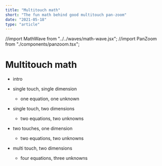 ```yaml
---
title: "Multitouch math"
short: "The fun math behind good multitouch pan-zoom"
date: "2021-05-18"
type: "article"
---
```


//import MathWave from "../../waves/math-wave.jsx";
//import PanZoom from "./components/panzoom.tsx";

# Multitouch math

- intro

- single touch, single dimension
  - one equation, one unknown
- single touch, two dimensions
  - two equations, two unknowns
- two touches, one dimension
  - two equations, two unknowns
- multi touch, two dimensions
  - four equations, three unknowns

<Intro />
